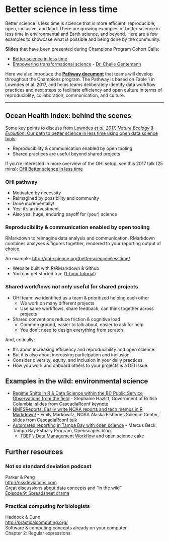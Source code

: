 # Better science in less time {#bsilt}

Better science is less time is science that is more efficient, reproducible, open, inclusive, and kind. There are growing examples of better science in less time in environmental and Earth science, and beyond. Here are a few examples to showcase what is possible and being done by the community.

**Slides** that have been presented during Champions Program Cohort Calls: 

- [Better science in less time](https://docs.google.com/presentation/d/1GmuTa1sUO_boH-2TonC875pD5xvXaIMHRKIoO3vUrdY/edit?usp=sharing)
- [Empowering transformational science](https://docs.google.com/presentation/d/1SUMiQg0HhD19H-D6DDzTrFQVzub0kOINwJBG59uQCTw/edit#slide=id.p1) - [Dr. Chelle Gentemann](https://twitter.com/ChelleGentemann)

Here we also introduce the [**Pathway document**](https://drive.google.com/open?id=1X_-qPdWDCpw2F3nZr6vZnq87guyUIGLvekm0XV2H-A8) that teams will develop throughout the Champions program. The Pathway is based on Table 1 in Lowndes et al. 2017, and helps teams deliberately identify data workflow practices and next steps to facilitate efficiency and open culture in terms of reproduciblity, collaboration, communication, and culture. 

---

## Ocean Health Index: behind the scenes

Some key points to discuss from [Lowndes *et al. 2017, Nature Ecology & Evolution*: Our path to better science in less time using open data science tools](https://www.nature.com/articles/s41559-017-0160): 

- Reproducibility & communication enabled by open tooling
- Shared practices are useful beyond shared projects

If you're interested in more overview of the OHI setup, see this 2017 talk (25 mins): [OHI Better science in less time](https://www.youtube.com/watch?v=x4uzVAZvFCA)

### OHI pathway 

- Motivated by necessity
- Reimagined by possibility and community 
- Done incrementally!
- Yes: it’s an investment. 
- Also yes: huge, enduring payoff for (your) science

### Reproducibility & communication enabled by open tooling

RMarkdown to reimagine data analysis and communication. RMarkdown combines analyses & figures together, rendered to your reporting output of choice. 

An example: <http://ohi-science.org/betterscienceinlesstime/>

- Website built with R/RMarkdown & Github  
- You can get started too: ([1-hour tutorial](https://jules32.github.io/rmarkdown-website-tutorial/)) 

### Shared workflows not only useful for shared projects

- OHI team: we identified as a team & prioritized helping each other
  - We work on many different projects
  - Use same workflows, share feedback, can think together across projects
- Shared conventions reduce friction & cognitive load
  - Common ground, easier to talk about, easier to ask for help
  - You don’t need to design everything from scratch

And, critically: 

- It’s about increasing efficiency and reproducibility and open science. 
- But it is also about increasing participation and inclusion. 
- Consider diversity, equity, and inclusion in your daily practices.
- How you work and onboard others to your projects is a DEI issue. 

## Examples in the wild: environmental science

- [Regime Shifts in R & Data Science within the BC Public Service Observations from the field](https://stephhazlitt.github.io/regime-shifts/slides#1) - Stephanie Hazlitt, Government of British Columbia, slides from CascadiaRconf keynote
- [NMFSReports: Easily write NOAA reports and tech memos in R Markdown!](https://github.com/EmilyMarkowitz-NOAA/NMFSReports/blob/main/presentations/2021-06-05%20NMFSReports%20-%20R%20Cascadia%20Conf.pdf) - Emily Markowitz, NOAA Alaska Fisheries Science Center, slides from CascadiaRconf talk
- [Automated reporting in Tampa Bay with open science](https://www.openscapes.org/blog/2020/11/16/tampa-bay-reporting/) - Marcus Beck, Tampa Bay Estuary Program, Openscapes blog 
  - [TBEP's Data Management Workflow](https://tbep-tech.github.io/data-management-sop/workflow.html) and open science cake

## Further resources

### Not so standard deviation podcast 

Parker & Peng  
<http://nssdeviations.com>  
Great discussions about data concepts and “in the wild”  
[Episode 9: Spreadsheet drama](http://nssdeviations.com/episode-9-spreadsheet-drama)

### Practical computing for biologists 

Haddock & Dunn  
<http://practicalcomputing.org/>  
Software & computing concepts already on your computer  
Chapter 2: Regular expressions  


<!---

Broman, K. Initial steps toward reproducible research. http://kbroman.org/steps2rr/ (2016).

Carly Strasser

Fischetti, T. How dplyr replaced my most common r idioms. StatsBlogs http://www.onthelambda.com/2014/02/10/how-dplyr-replaced-my-most-common-r-idioms/ (10 February 2014).

--->
